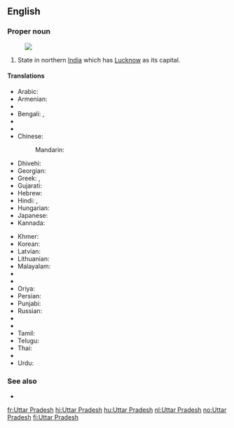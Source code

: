==English==
{{wikipedia}}

===Proper noun===
{{en-proper noun|head=[[Uttar]] [[Pradesh]]}}
[[Image:Uttar Pradesh in India (disputed hatched).svg|thumb|]]

# State in northern [[India]] which has [[Lucknow]] as its capital.

====Translations====
{{trans-top|state}}
* Arabic: {{t-|ar|أتر برديش|m|tr='uttar bradīš}}
* Armenian: {{t-|hy|Ուտտար Պրադեշ|tr=Uttar Pradeš}}
* {{trreq|as}}
* Bengali: {{t-|bn|উত্তরপ্রদেশ|sc=Beng}}, {{t-|bn|উত্তর প্রদেশ|sc=Beng}}
* {{trreq|bg}}
* {{trreq|hne}}
* Chinese:
*: Mandarin: {{t|cmn|北方邦|tr=Běifāng-bāng|sc=Hani}}
* Dhivehi: {{t|dv|އުއްތަރު ޕްރަދޭޝް|sc=Thaa}}
* Georgian: {{t-|ka|უტარ-პრადეში|sc=Geor}}
* Greek: {{t-|el|Ούταρ Πραντές|sc=Grek}}, {{t-|el|Ούτταρ Πραντές|sc=Grek}}
* Gujarati: {{t-|gu|ઉત્તર પ્રદેશ|sc=Gujr}}
* Hebrew: {{t-|he|אוטר פראדש}}
* Hindi: {{t+|hi|उत्तर प्रदेश|tr=uttar pradeś}}, {{qualifier|abbreviation}} {{t-|hi|उ॰ प्र॰|sc=Deva}}
* Hungarian: {{t-|hu|Uttar Prades}}
* Japanese: {{t-|ja|ウッタル・プラデーシュ|tr=Uttaru-Puradēshu}}
* Kannada: {{t-|kn|ಉತ್ತರ ಪ್ರದೇಶ|sc=Knda}}
{{trans-mid}}
* Khmer: {{t-|km|ឧត្តរប្រទេឝ|sc=Khmr|tr=uttara prɑtɛɛsh}}
* Korean: {{t-|ko|우타르프라데시|tr=Utareupeuradesi|sc=Hang}}
* Latvian: {{t|lv|Utarpradēša}}
* Lithuanian: {{t|lt|Utar Pradešas}}
* Malayalam: {{t-|ml|ഉത്തർ‌പ്രദേശ്|sc=Mlym}}
* {{trreq|mr}}
* {{trreq|lus}}
* Oriya: {{t-|or|ଉତ୍ତର ପ୍ରଦେଶ|sc=Orya}}
* Persian: {{t-|fa|اوتار پرادش}}
* Punjabi: {{t-|pa|ਉੱਤਰ ਪ੍ਰਦੇਸ਼|sc=Guru}}
* Russian: {{t-|ru|Уттар-Прадеш|m|tr=Uttár-Pradéš}}
* {{trreq|sat}}
* {{trreq|sip}}
* Tamil: {{t-|ta|உத்தரப் பிரதேசம்|sc=Taml}}
* Telugu: {{t+|te|ఉత్తర ప్రదేశ్|sc=Telu}}
* Thai: {{t-|th|รัฐอุตตรประเทศ}}
* {{trreq|uk}}
* Urdu: {{t-|ur|اتر پردیش|tr=uttar pradeś}}
{{trans-bottom}}

===See also===
* {{list:states of India/en}}

[[fr:Uttar Pradesh]]
[[hi:Uttar Pradesh]]
[[hu:Uttar Pradesh]]
[[nl:Uttar Pradesh]]
[[no:Uttar Pradesh]]
[[fi:Uttar Pradesh]]